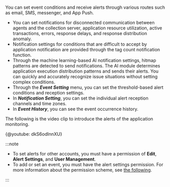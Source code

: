 You can set event conditions and receive alerts through various routes such as email, SMS, messenger, and App Push.

-   You can set notifications for disconnected communication between agents and the collection server, application resource utilization, active transactions, errors, response delays, and response distribution anomaly.
-   Notification settings for conditions that are difficult to accept by application notification are provided through the tag count notification function.
-   Through the machine learning-based AI notification settings, hitmap patterns are detected to send notifications. The AI module determines application execution distribution patterns and sends their alerts. You can quickly and accurately recognize issue situations without setting complex conditions.
-   Through the **_Event Setting_** menu, you can set the threshold-based alert conditions and reception settings.
-   In **_Notification Setting_**, you can set the individual alert reception channels and time zones.
-   In **_Event History_**, you can see the event occurrence history.

The following is the video clip to introduce the alerts of the application monitoring.

{@youtube: dkS6odInnXU}

:::note

-   To set alerts for other accounts, you must have a permission of **Edit**, **Alert Settings**, and **User Management**.
-   To add or set an event, you must have the alert settings permission. For more information about the permission scheme, see [the following](../project/project-structure).

:::
